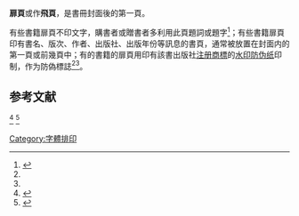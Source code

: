 '''扉頁'''或作'''飛頁'''，是書冊封面後的第一頁。

有些書籍扉頁不印文字，購書者或贈書者多利用此頁題詞或題字<ref>{{Cite web |url=http://dict.revised.moe.edu.tw/cgi-bin/cbdic/gsweb.cgi?o=dcbdic&searchid=Z00000034092 |title=【扉頁】 |accessdate=2018-06-29 |archive-date=2018-06-29 |archive-url=https://web.archive.org/web/20180629050132/http://dict.revised.moe.edu.tw/cgi-bin/cbdic/gsweb.cgi?o=dcbdic&searchid=Z00000034092 |dead-url=no }}</ref>；有些書籍扉頁印有書名、版次、作者、出版社、出版年份等訊息的書頁，通常被放置在封面内的第一頁或前幾頁中；有的書籍的扉頁用印有該書出版社[[注册商標|注册商標]]的[[防偽水印|水印]][[防伪印刷|防伪纸]]印制，作为防偽標誌<ref name="王力"/><ref name="oalecd"/>。

==参考文献==
{{ReflistH}}
<references>
<ref name="王力">{{Cite book | author = [[王力_(语言学家)|王力]], 蒋绍愚 | title = 古汉语常用字字典 | location = 北京 | publisher = [[商务印书馆|商务印书馆]] | pages =扉页 |ISBN =7-100-04285-2 | accessdate =  | url =https://archive.org/details/guhanyuchangyong0004unse| language= zh-hans | quote = 此扉页用含有商务印书馆注册商标的水印防伪纸印刷。|date=2005年9月}}</ref>
<ref name="oalecd">{{Cite book | author =  | title = [[牛津高阶英汉双解词典|牛津高阶英汉双解词典]] | location = 北京 | publisher = [[商务印书馆|商务印书馆]] | pages =扉页 |ISBN =978-7-100-06253-4 | accessdate =  | url =  | language= zh-hans | quote = 此扉页用含有商务印书馆注册商标的特制防伪纸印刷。|date=2009年4月}}</ref>
</references>
{{ReflistF}}
{{commonscat|Title pages}}
{{Pub-stub}}


[[Category:字體排印|Category:字體排印]]